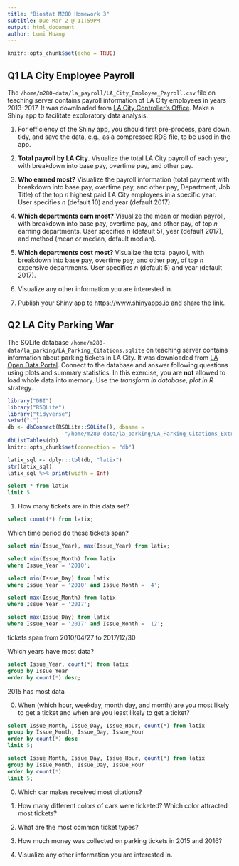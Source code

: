 ```yaml
---
title: "Biostat M280 Homework 3"
subtitle: Due Mar 2 @ 11:59PM
output: html_document
author: Lumi Huang
---
```


```r
knitr::opts_chunk$set(echo = TRUE)
```

## Q1 LA City Employee Payroll

The `/home/m280-data/la_payroll/LA_City_Employee_Payroll.csv` file on teaching server contains payroll information of LA City employees in years 2013-2017. It was downloaded from [LA City Controller's Office](https://controllerdata.lacity.org/Payroll/City-Employee-Payroll/pazn-qyym). Make a Shiny app to facilitate exploratory data analysis. 

1. For efficiency of the Shiny app, you should first pre-process, pare down, tidy, and save the data, e.g., as a compressed RDS file, to be used in the app.

0. **Total payroll by LA City**. Visualize the total LA City payroll of each year, with breakdown into base pay, overtime pay, and other pay.

0. **Who earned most?** Visualize the payroll information (total payment with breakdown into base pay, overtime pay, and other pay, Department, Job Title) of the top $n$ highest paid LA City employees in a specific year. User specifies $n$ (default 10) and year (default 2017).

0. **Which departments earn most?** Visualize the mean or median payroll, with breakdown into base pay, overtime pay, and other pay, of top $n$ earning departments. User specifies $n$ (default 5), year (default 2017), and method (mean or median, default median).

0. **Which departments cost most?** Visualize the total payroll, with breakdown into base pay, overtime pay, and other pay, of top $n$ expensive departments. User specifies $n$ (default 5) and year (default 2017).

0. Visualize any other information you are interested in.

0. Publish your Shiny app to <https://www.shinyapps.io> and share the link.

## Q2 LA City Parking War

The SQLite database `/home/m280-data/la_parking/LA_Parking_Citations.sqlite` on teaching server contains information about parking tickets in LA City. It was downloaded from [LA Open Data Portal](https://data.lacity.org/A-Well-Run-City/Parking-Citations/wjz9-h9np). Connect to the database and answer following questions using plots and summary statistics. In this exercise, you are **not** allowed to load whole data into memory. Use the _transform in database, plot in R_ strategy.
```r
library("DBI")
library("RSQLite")
library("tidyverse")
setwd(".")
db <- dbConnect(RSQLite::SQLite(), dbname = 
                  "/home/m280-data/la_parking/LA_Parking_Citations_Extra.sqlite")
dbListTables(db)
knitr::opts_chunk$set(connection = "db")

latix_sql <- dplyr::tbl(db, "latix")
str(latix_sql)
latix_sql %>% print(width = Inf)

```

```sql
select * from latix
limit 5

```

1. How many tickets are in this data set?  


```sql
select count(*) from latix;

```
Which time period do these tickets span?
```sql
select min(Issue_Year), max(Issue_Year) from latix;
```
```sql
select min(Issue_Month) from latix
where Issue_Year = '2010';

```
```sql
select min(Issue_Day) from latix
where Issue_Year = '2010' and Issue_Month = '4';
```
```sql
select max(Issue_Month) from latix
where Issue_Year = '2017';

```

```sql
select max(Issue_Day) from latix
where Issue_Year = '2017' and Issue_Month = '12';
```
tickets span from 2010/04/27 to 2017/12/30

Which years have most data?
```sql
select Issue_Year, count(*) from latix
group by Issue_Year
order by count(*) desc;
```
2015 has most data


0. When (which hour, weekday, month day, and month) are you most likely to get a ticket and when are you least likely to get a ticket?
```sql
select Issue_Month, Issue_Day, Issue_Hour, count(*) from latix
group by Issue_Month, Issue_Day, Issue_Hour
order by count(*) desc
limit 5;
```
```sql
select Issue_Month, Issue_Day, Issue_Hour, count(*) from latix
group by Issue_Month, Issue_Day, Issue_Hour
order by count(*)
limit 5;
```

0. Which car makes received most citations?

0. How many different colors of cars were ticketed? Which color attracted most tickets?

0. What are the most common ticket types?

0. How much money was collected on parking tickets in 2015 and 2016?

0. Visualize any other information you are interested in.